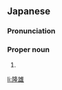 ==Japanese==
{{ja-kanjitab|たか|お}}

===Pronunciation===
{{ja-pron|たかお}}

===Proper noun===
{{ja-pos|proper|たかお}}

# {{given name|male|lang=ja|sort=たかお}}

[[li:隆雄]]